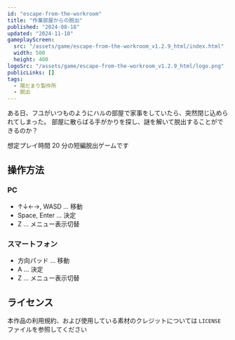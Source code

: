 ```yaml
---
id: "escape-from-the-workroom"
title: "作業部屋からの脱出"
published: "2024-08-18"
updated: "2024-11-10"
gameplayScreen:
  src: "/assets/game/escape-from-the-workroom_v1.2.9_html/index.html"
  width: 500
  height: 400
logoSrc: "/assets/game/escape-from-the-workroom_v1.2.9_html/logo.png"
publicLinks: []
tags:
  - 陽だまり製作所
  - 脱出
---
```


ある日、フユがいつものようにハルの部屋で家事をしていたら、突然閉じ込められてしまった。
部屋に散らばる手がかりを探し、謎を解いて脱出することができるのか？

想定プレイ時間 20 分の短編脱出ゲームです

## 操作方法

### PC

- ↑↓←→, WASD ... 移動
- Space, Enter ... 決定
- Z ... メニュー表示切替

### スマートフォン

- 方向パッド ... 移動
- A ... 決定
- Z ... メニュー表示切替

## ライセンス

本作品の利用規約、および使用している素材のクレジットについては `LICENSE` ファイルを参照してください

<FileView src="/assets/game/escape-from-the-workroom_v1.2.9_html/LICENSE" />
